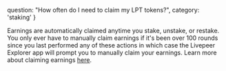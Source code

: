   question: "How often do I need to claim my LPT tokens?",
  category: 'staking'
}

Earnings are automatically claimed anytime you stake, unstake, or restake. You only ever have to manually claim earnings if it's been over 100 rounds since you last performed any of these actions in which case the Livepeer Explorer app will prompt you to manually claim your earnings. Learn more about claiming earnings [here](https://forum.livepeer.org/t/difference-between-reward-and-claimearnings/244).
